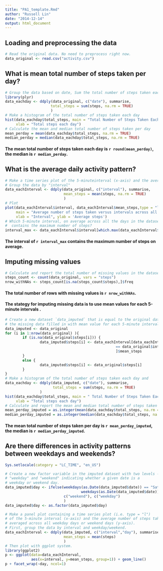 ```yaml
---
title: "PA1_template.Rmd"
author: "Russell Lin"
date: "2014-12-14"
output: html_document
---  
```

## Loading and preprocessing the data
```r
# Read the original data. No need to preprocess right now.
data_original <- read.csv("activity.csv")
```

## What is mean total number of steps taken per day?
```r
# Group the data based on date, Sum the total number of steps taken each day
library(plyr)
data_eachday <- ddply(data_original, c("date"), summarise,
                     total_steps = sum(steps, na.rm = TRUE)
                     )
# Make a histogram of the total number of steps taken each day
hist(data_eachday$total_steps, main = "Total Number of Steps Taken Each Day (simply omit missing values)",
     xlab = "Total steps each day")
# Calculate the mean and median total number of steps taken per day
mean_perday = mean(data_eachday$total_steps, na.rm = TRUE)
median_perday = median(data_eachday$total_steps, na.rm = TRUE)
```
#### The mean total number of steps taken each day is `r round(mean_perday)`, the median is `r median_perday`.  

## What is the average daily activity pattern?
```r
# Make a time series plot of the 5-minuteinterval (x-axis) and the average number of steps taken,  averaged across all days (y-axis).
# Group the data by "interval"
data_eachInterval <- ddply(data_original, c("interval"), summarise,
                           mean_steps = mean(steps, na.rm = TRUE)
                           )
# Plot 
plot(data_eachInterval$interval, data_eachInterval$mean_steps,type = "l",
     main = "Average number of steps taken versus intervals across all days",
     xlab = "Interval", ylab = 'Average steps')
# Which 5-minute interval, on average across all the days in the dataset, 
#  contains the maximum number of steps?
interval_max <- data_eachInterval$interval[which.max(data_eachInterval$mean_steps)]
```
#### The interval of `r interval_max` contains the maximum number of steps on average.

## Imputing missing values
```r
# Calculate and report the total number of missing values in the dataset
steps_count <- count(data_original, vars = "steps")
nrow_withNAs <- steps_count[is.na(steps_count$steps),]$freq
```
#### The total number of rows with missing values is `r nrow_withNAs`.  
#### The stategy for imputing missing data is to use  mean values for each 5-minute intervals .
```r
# Create a new dataset `data_imputed` that is equal to the original dataset but with 
# the missing data filled in with mean value for each 5-minute intervals .
data_imputed <- data_original
for (i in 1:nrow(data_original) ){
        if (is.na(data_original$steps[i])) {
                data_imputed$steps[i] <- data_eachInterval[data_eachInterval$interval
                                                   == data_original$interval[i],
                                                   ]$mean_steps
        }
        else {
                data_imputed$steps[i] <- data_original$steps[i]
        }
}
# Make a histogram of the total number of steps taken each day and 
data_eachday <- ddply(data_imputed, c("date"), summarise,
                      total_steps = sum(steps, na.rm = TRUE)
                )
hist(data_eachday$total_steps, main = " Total Number of Steps Taken Each Day (with imputed data)",
     xlab = "Total steps each day")
# Calculate and report the mean and median total number of steps taken per day.
mean_perday_imputed = as.integer(mean(data_eachday$total_steps, na.rm = TRUE))
median_perday_imputed = as.integer(median(data_eachday$total_steps, na.rm = TRUE))
```
#### The mean total number of steps taken per day is `r mean_perday_imputed`, the median is `r median_perday_imputed`.

## Are there differences in activity patterns between weekdays and weekends?
```r
Sys.setlocale(category = "LC_TIME", "en_US")
```
```r
# Create a new factor variable in the imputed dataset with two levels -- 
# "weekday" and "weekend" indicating whether a given date is a 
# weekday or weekend day.
data_imputed$day <- ifelse(weekdays(as.Date(data_imputed$date)) == "Saturday" |
                                   weekdays(as.Date(data_imputed$date)) == "Sunday",
                           c("weekend"), c("weekday")
                           )
data_imputed$day <- as.factor(data_imputed$day)

# Make a panel plot containing a time series plot (i.e. type = "l")
# of the 5-minute interval (x-axis) and the average number of steps taken, 
# averaged across all weekday days or weekend days (y-axis). 
# First, group the data by interval and weekday/weekend.
data_eachInterval <- ddply(data_imputed, c("interval","day"), summarise,
                           mean_steps = mean(steps)
                           )
# Then plot with ggplot system.
library(ggplot2)
p <- ggplot(data=data_eachInterval,
            aes(x=interval, y=mean_steps, group=1)) + geom_line()
p + facet_wrap(~day, ncol=1)
```

